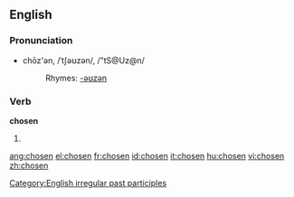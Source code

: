 ==English==

===Pronunciation===
*chōz'ən, /ˈtʃəʊzən/, /"tS@Uz@n/
*:Rhymes: [[Rhymes:English:-əʊzən|-əʊzən]]

===Verb===
'''chosen'''
# {{past participle of|choose}}

[[Category:English irregular past participles]]

[[ang:chosen]]
[[el:chosen]]
[[fr:chosen]]
[[id:chosen]]
[[it:chosen]]
[[hu:chosen]]
[[vi:chosen]]
[[zh:chosen]]
